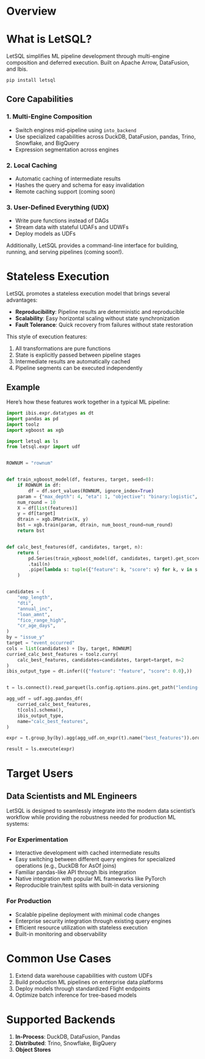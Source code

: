 # Overview

# What is LetSQL?

LetSQL simplifies ML pipeline development through multi-engine composition and deferred execution. Built on Apache Arrow, DataFusion, and Ibis.

```bash
pip install letsql
```

## Core Capabilities

### 1. Multi-Engine Composition

- Switch engines mid-pipeline using `into_backend`
- Use specialized capabilities across DuckDB, DataFusion, pandas, Trino, Snowflake, and BigQuery
- Expression segmentation across engines

### 2. Local Caching

- Automatic caching of intermediate results
- Hashes the query and schema for easy invalidation
- Remote caching support (coming soon)

### 3. User-Defined Everything (UDX)

- Write pure functions instead of DAGs
- Stream data with stateful UDAFs and UDWFs
- Deploy models as UDFs

Additionally, LetSQL provides a command-line interface for building, running, and serving pipelines (coming soon!).

# Stateless Execution

LetSQL promotes a stateless execution model that brings several advantages:

- **Reproducibility**: Pipeline results are deterministic and reproducible
- **Scalability**: Easy horizontal scaling without state synchronization
- **Fault Tolerance**: Quick recovery from failures without state restoration

 This style of execution features:

1. All transformations are pure functions
2. State is explicitly passed between pipeline stages
3. Intermediate results are automatically cached
4. Pipeline segments can be executed independently

## Example

Here's how these features work together in a typical ML pipeline:

```python
import ibis.expr.datatypes as dt
import pandas as pd
import toolz
import xgboost as xgb

import letsql as ls
from letsql.expr import udf


ROWNUM = "rownum"


def train_xgboost_model(df, features, target, seed=0):
    if ROWNUM in df:
        df = df.sort_values(ROWNUM, ignore_index=True)
    param = {"max_depth": 4, "eta": 1, "objective": "binary:logistic", "seed": seed}
    num_round = 10
    X = df[list(features)]
    y = df[target]
    dtrain = xgb.DMatrix(X, y)
    bst = xgb.train(param, dtrain, num_boost_round=num_round)
    return bst


def calc_best_features(df, candidates, target, n):
    return (
        pd.Series(train_xgboost_model(df, candidates, target).get_score())
        .tail(n)
        .pipe(lambda s: tuple({"feature": k, "score": v} for k, v in s.items()))
    )


candidates = (
    "emp_length",
    "dti",
    "annual_inc",
    "loan_amnt",
    "fico_range_high",
    "cr_age_days",
)
by = "issue_y"
target = "event_occurred"
cols = list(candidates) + [by, target, ROWNUM]
curried_calc_best_features = toolz.curry(
    calc_best_features, candidates=candidates, target=target, n=2
)
ibis_output_type = dt.infer(({"feature": "feature", "score": 0.0},))


t = ls.connect().read_parquet(ls.config.options.pins.get_path("lending-club"))

agg_udf = udf.agg.pandas_df(
    curried_calc_best_features,
    t[cols].schema(),
    ibis_output_type,
    name="calc_best_features",
)

expr = t.group_by(by).agg(agg_udf.on_expr(t).name("best_features")).order_by(by)

result = ls.execute(expr)
```

# Target Users

## Data Scientists and ML Engineers

LetSQL is designed to seamlessly integrate into the modern data scientist's workflow while providing the robustness needed for production ML systems:

### For Experimentation

- Interactive development with cached intermediate results
- Easy switching between different query engines for specialized operations (e.g., DuckDB for AsOf joins)
- Familiar pandas-like API through Ibis integration
- Native integration with popular ML frameworks like PyTorch
- Reproducible train/test splits with built-in data versioning

### For Production

- Scalable pipeline deployment with minimal code changes
- Enterprise security integration through existing query engines
- Efficient resource utilization with stateless execution
- Built-in monitoring and observability

# Common Use Cases

1. Extend data warehouse capabilities with custom UDFs
2. Build production ML pipelines on enterprise data platforms
3. Deploy models through standardized Flight endpoints
4. Optimize batch inference for tree-based models

# Supported Backends

1. **In-Process**: DuckDB, DataFusion, Pandas
2. **Distributed**: Trino, Snowflake, BigQuery
3. **Object Stores**